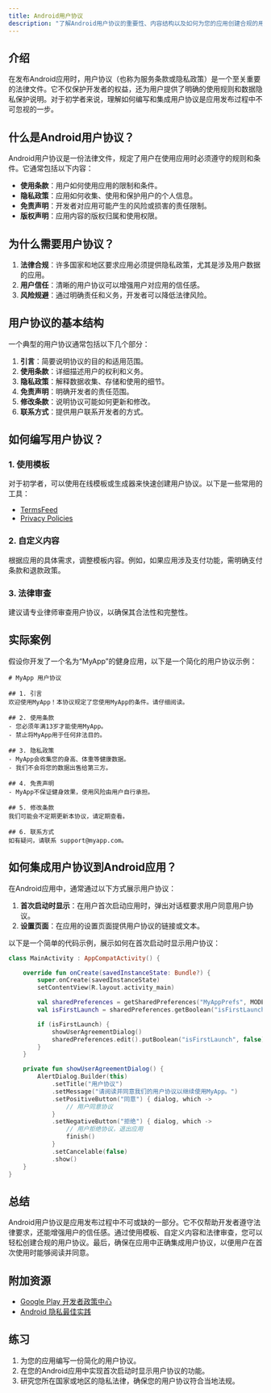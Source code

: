 ```yaml
---
title: Android用户协议
description: "了解Android用户协议的重要性、内容结构以及如何为您的应用创建合规的用户协议。"
---
```


## 介绍

在发布Android应用时，用户协议（也称为服务条款或隐私政策）是一个至关重要的法律文件。它不仅保护开发者的权益，还为用户提供了明确的使用规则和数据隐私保护说明。对于初学者来说，理解如何编写和集成用户协议是应用发布过程中不可忽视的一步。

## 什么是Android用户协议？

Android用户协议是一份法律文件，规定了用户在使用应用时必须遵守的规则和条件。它通常包括以下内容：

- **使用条款**：用户如何使用应用的限制和条件。
- **隐私政策**：应用如何收集、使用和保护用户的个人信息。
- **免责声明**：开发者对应用可能产生的风险或损害的责任限制。
- **版权声明**：应用内容的版权归属和使用权限。

## 为什么需要用户协议？

1. **法律合规**：许多国家和地区要求应用必须提供隐私政策，尤其是涉及用户数据的应用。
2. **用户信任**：清晰的用户协议可以增强用户对应用的信任感。
3. **风险规避**：通过明确责任和义务，开发者可以降低法律风险。

## 用户协议的基本结构

一个典型的用户协议通常包括以下几个部分：

1. **引言**：简要说明协议的目的和适用范围。
2. **使用条款**：详细描述用户的权利和义务。
3. **隐私政策**：解释数据收集、存储和使用的细节。
4. **免责声明**：明确开发者的责任范围。
5. **修改条款**：说明协议可能如何更新和修改。
6. **联系方式**：提供用户联系开发者的方式。

## 如何编写用户协议？

### 1. 使用模板
对于初学者，可以使用在线模板或生成器来快速创建用户协议。以下是一些常用的工具：
- [TermsFeed](https://termsfeed.com/)
- [Privacy Policies](https://www.privacypolicies.com/)

### 2. 自定义内容
根据应用的具体需求，调整模板内容。例如，如果应用涉及支付功能，需明确支付条款和退款政策。

### 3. 法律审查
建议请专业律师审查用户协议，以确保其合法性和完整性。

## 实际案例

假设你开发了一个名为“MyApp”的健身应用，以下是一个简化的用户协议示例：

```plaintext
# MyApp 用户协议

## 1. 引言
欢迎使用MyApp！本协议规定了您使用MyApp的条件。请仔细阅读。

## 2. 使用条款
- 您必须年满13岁才能使用MyApp。
- 禁止将MyApp用于任何非法目的。

## 3. 隐私政策
- MyApp会收集您的身高、体重等健康数据。
- 我们不会将您的数据出售给第三方。

## 4. 免责声明
- MyApp不保证健身效果，使用风险由用户自行承担。

## 5. 修改条款
我们可能会不定期更新本协议，请定期查看。

## 6. 联系方式
如有疑问，请联系 support@myapp.com。
```

## 如何集成用户协议到Android应用？

在Android应用中，通常通过以下方式展示用户协议：

1. **首次启动时显示**：在用户首次启动应用时，弹出对话框要求用户同意用户协议。
2. **设置页面**：在应用的设置页面提供用户协议的链接或文本。

以下是一个简单的代码示例，展示如何在首次启动时显示用户协议：

```kotlin
class MainActivity : AppCompatActivity() {

    override fun onCreate(savedInstanceState: Bundle?) {
        super.onCreate(savedInstanceState)
        setContentView(R.layout.activity_main)

        val sharedPreferences = getSharedPreferences("MyAppPrefs", MODE_PRIVATE)
        val isFirstLaunch = sharedPreferences.getBoolean("isFirstLaunch", true)

        if (isFirstLaunch) {
            showUserAgreementDialog()
            sharedPreferences.edit().putBoolean("isFirstLaunch", false).apply()
        }
    }

    private fun showUserAgreementDialog() {
        AlertDialog.Builder(this)
            .setTitle("用户协议")
            .setMessage("请阅读并同意我们的用户协议以继续使用MyApp。")
            .setPositiveButton("同意") { dialog, which ->
                // 用户同意协议
            }
            .setNegativeButton("拒绝") { dialog, which ->
                // 用户拒绝协议，退出应用
                finish()
            }
            .setCancelable(false)
            .show()
    }
}
```

## 总结

Android用户协议是应用发布过程中不可或缺的一部分。它不仅帮助开发者遵守法律要求，还能增强用户的信任感。通过使用模板、自定义内容和法律审查，您可以轻松创建合规的用户协议。最后，确保在应用中正确集成用户协议，以便用户在首次使用时能够阅读并同意。

## 附加资源

- [Google Play 开发者政策中心](https://play.google.com/about/developer-content-policy/)
- [Android 隐私最佳实践](https://developer.android.com/privacy/best-practices)

## 练习

1. 为您的应用编写一份简化的用户协议。
2. 在您的Android应用中实现首次启动时显示用户协议的功能。
3. 研究您所在国家或地区的隐私法律，确保您的用户协议符合当地法规。